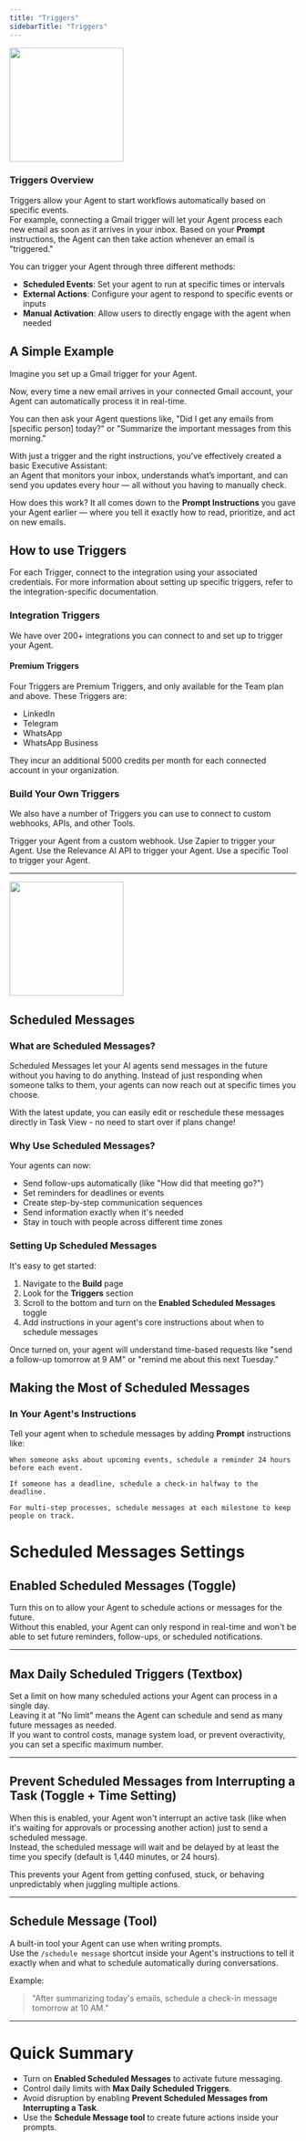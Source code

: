 ```yaml
---
title: "Triggers"
sidebarTitle: "Triggers"
---
```


<img
  height="200"
  src="/images/agent/triggers.png"
/>

### Triggers Overview

Triggers allow your Agent to start workflows automatically based on specific events.\
For example, connecting a Gmail trigger will let your Agent process each new email as soon as it arrives in your inbox. Based on your **Prompt** instructions, the Agent can then take action whenever an email is "triggered."

You can trigger your Agent through three different methods:

- **Scheduled Events**: Set your agent to run at specific times or intervals
- **External Actions**: Configure your agent to respond to specific events or inputs
- **Manual Activation**: Allow users to directly engage with the agent when needed

## A Simple Example

Imagine you set up a Gmail trigger for your Agent.

Now, every time a new email arrives in your connected Gmail account, your Agent can automatically process it in real-time.

You can then ask your Agent questions like, "Did I get any emails from [specific person] today?" or "Summarize the important messages from this morning."

With just a trigger and the right instructions, you've effectively created a basic Executive Assistant:\
an Agent that monitors your inbox, understands what’s important, and can send you updates every hour — all without you having to manually check.

How does this work? It all comes down to the **Prompt Instructions** you gave your Agent earlier — where you tell it exactly how to read, prioritize, and act on new emails.

## How to use Triggers

For each Trigger, connect to the integration using your associated credentials. For more information about setting up specific triggers, refer to the integration-specific documentation.

### Integration Triggers

We have over 200+ integrations you can connect to and set up to trigger your Agent. 

#### Premium Triggers

Four Triggers are Premium Triggers, and only available for the Team plan and above. These Triggers are:
- LinkedIn
- Telegram
- WhatsApp
- WhatsApp Business

They incur an additional 5000 credits per month for each connected account in your organization.

### Build Your Own Triggers

We also have a number of Triggers you can use to connect to custom webhooks, APIs, and other Tools. 

<Columns cols={2}>
  <Card title="Webhook" href="/agent/build-your-agent/agent-triggers/custom-webhook">Trigger your Agent from a custom webhook.</Card>
  <Card title="Zapier" href="/agent/build-your-agent/agent-triggers/zapier">Use Zapier to trigger your Agent.</Card>
</Columns>
<Columns cols={2}>
  <Card title="API" href="/agent/build-your-agent/agent-triggers/api">Use the Relevance AI API to trigger your Agent.</Card>
  <Card title="Tools as a Trigger" href="/agent/build-your-agent/agent-triggers/tools-as-triggers">Use a specific Tool to trigger your Agent.</Card>
</Columns>

---

<img
  height="200"
  src="/images/agent/scheduled-messages.png"
/>

## Scheduled Messages
### What are Scheduled Messages?

Scheduled Messages let your AI agents send messages in the future without you having to do anything. Instead of just responding when someone talks to them, your agents can now reach out at specific times you choose.

With the latest update, you can easily edit or reschedule these messages directly in Task View - no need to start over if plans change\!

### Why Use Scheduled Messages?

Your agents can now:

- Send follow-ups automatically (like "How did that meeting go?")
- Set reminders for deadlines or events
- Create step-by-step communication sequences
- Send information exactly when it's needed
- Stay in touch with people across different time zones

### Setting Up Scheduled Messages

It's easy to get started:

1. Navigate to the **Build** page
2. Look for the **Triggers** section
3. Scroll to the bottom and turn on the **Enabled Scheduled Messages** toggle
4. Add instructions in your agent's core instructions about when to schedule messages

Once turned on, your agent will understand time-based requests like "send a follow-up tomorrow at 9 AM" or "remind me about this next Tuesday."

## Making the Most of Scheduled Messages

### In Your Agent's Instructions

Tell your agent when to schedule messages by adding **Prompt** instructions like:

```
When someone asks about upcoming events, schedule a reminder 24 hours before each event.

If someone has a deadline, schedule a check-in halfway to the deadline.

For multi-step processes, schedule messages at each milestone to keep people on track.
```

# Scheduled Messages Settings

## Enabled Scheduled Messages (Toggle)

Turn this on to allow your Agent to schedule actions or messages for the future.\
Without this enabled, your Agent can only respond in real-time and won't be able to set future reminders, follow-ups, or scheduled notifications.

---

## Max Daily Scheduled Triggers (Textbox)

Set a limit on how many scheduled actions your Agent can process in a single day.\
Leaving it at "No limit" means the Agent can schedule and send as many future messages as needed.\
If you want to control costs, manage system load, or prevent overactivity, you can set a specific maximum number.

---

## Prevent Scheduled Messages from Interrupting a Task (Toggle \+ Time Setting)

When this is enabled, your Agent won't interrupt an active task (like when it's waiting for approvals or processing another action) just to send a scheduled message.\
Instead, the scheduled message will wait and be delayed by at least the time you specify (default is 1,440 minutes, or 24 hours).

This prevents your Agent from getting confused, stuck, or behaving unpredictably when juggling multiple actions.

---

## Schedule Message (Tool)

A built-in tool your Agent can use when writing prompts.\
Use the `/schedule message` shortcut inside your Agent's instructions to tell it exactly when and what to schedule automatically during conversations.

Example:

> "After summarizing today's emails, schedule a check-in message tomorrow at 10 AM."

---

# Quick Summary

- Turn on **Enabled Scheduled Messages** to activate future messaging.
- Control daily limits with **Max Daily Scheduled Triggers**.
- Avoid disruption by enabling **Prevent Scheduled Messages from Interrupting a Task**.
- Use the **Schedule Message tool** to create future actions inside your prompts.